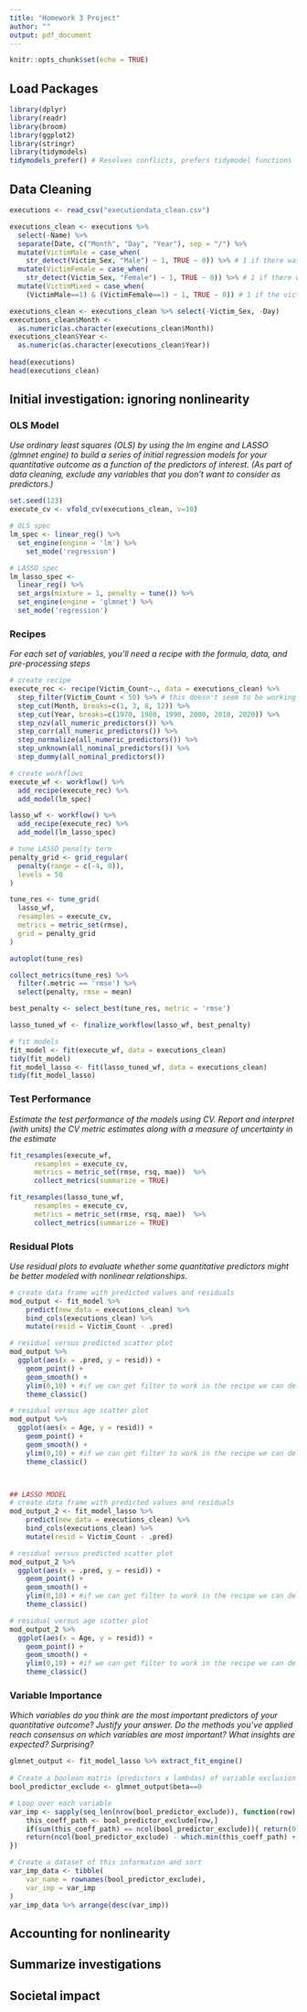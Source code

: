 ```yaml
---
title: "Homework 3 Project"
author: ""
output: pdf_document
---
```


```r
knitr::opts_chunk$set(echo = TRUE)
```

## Load Packages
```r
library(dplyr)
library(readr)
library(broom)
library(ggplot2)
library(stringr)
library(tidymodels) 
tidymodels_prefer() # Resolves conflicts, prefers tidymodel functions
```

## Data Cleaning
```r
executions <- read_csv("executiondata_clean.csv")

executions_clean <- executions %>%
  select(-Name) %>%
  separate(Date, c("Month", "Day", "Year"), sep = "/") %>%
  mutate(VictimMale = case_when(
    str_detect(Victim_Sex, "Male") ~ 1, TRUE ~ 0)) %>% # 1 if there was male victim(s)
  mutate(VictimFemale = case_when(
    str_detect(Victim_Sex, "Female") ~ 1, TRUE ~ 0)) %>% # 1 if there was female victim(s)
  mutate(VictimMixed = case_when(
    (VictimMale==1) & (VictimFemale==1) ~ 1, TRUE ~ 0)) # 1 if the victim(s) were male and female

executions_clean <- executions_clean %>% select(-Victim_Sex, -Day)
executions_clean$Month <-
  as.numeric(as.character(executions_clean$Month))
executions_clean$Year <-
  as.numeric(as.character(executions_clean$Year))
  
head(executions)
head(executions_clean) 
```

## Initial investigation: ignoring nonlinearity

### OLS Model
*Use ordinary least squares (OLS) by using the lm engine and LASSO (glmnet engine) to build a series of initial regression models for your quantitative outcome as a function of the predictors of interest. (As part of data cleaning, exclude any variables that you don’t want to consider as predictors.)*
```r
set.seed(123)
execute_cv <- vfold_cv(executions_clean, v=10)
```

```r
# OLS spec
lm_spec <- linear_reg() %>%
  set_engine(engine = 'lm') %>%
    set_mode('regression')

# LASSO spec
lm_lasso_spec <- 
  linear_reg() %>%
  set_args(mixture = 1, penalty = tune()) %>%
  set_engine(engine = 'glmnet') %>%
  set_mode('regression')
```

### Recipes
*For each set of variables, you’ll need a recipe with the formula, data, and pre-processing steps*

```r
# create recipe
execute_rec <- recipe(Victim_Count~., data = executions_clean) %>%
  step_filter(Victim_Count < 50) %>% # this doesn't seem to be working... not sure why
  step_cut(Month, breaks=c(1, 3, 8, 12)) %>%
  step_cut(Year, breaks=c(1970, 1980, 1990, 2000, 2010, 2020)) %>%
  step_nzv(all_numeric_predictors()) %>%
  step_corr(all_numeric_predictors()) %>%
  step_normalize(all_numeric_predictors()) %>%
  step_unknown(all_nominal_predictors()) %>%
  step_dummy(all_nominal_predictors())

# create workflows
execute_wf <- workflow() %>%
  add_recipe(execute_rec) %>%
  add_model(lm_spec)

lasso_wf <- workflow() %>%
  add_recipe(execute_rec) %>%
  add_model(lm_lasso_spec)
```

```r
# tune LASSO penalty term
penalty_grid <- grid_regular(
  penalty(range = c(-4, 0)),
  levels = 50
)

tune_res <- tune_grid(
  lasso_wf, 
  resamples = execute_cv,
  metrics = metric_set(rmse),
  grid = penalty_grid
)

autoplot(tune_res)

collect_metrics(tune_res) %>%
  filter(.metric == 'rmse') %>%
  select(penalty, rmse = mean)

best_penalty <- select_best(tune_res, metric = 'rmse')

lasso_tuned_wf <- finalize_workflow(lasso_wf, best_penalty)
```

```r
# fit models
fit_model <- fit(execute_wf, data = executions_clean)
tidy(fit_model)
fit_model_lasso <- fit(lasso_tuned_wf, data = executions_clean)
tidy(fit_model_lasso)
```


### Test Performance
*Estimate the test performance of the models using CV. Report and interpret (with units) the CV metric estimates along with a measure of uncertainty in the estimate*
```r
fit_resamples(execute_wf, 
      resamples = execute_cv, 
      metrics = metric_set(rmse, rsq, mae))  %>%
      collect_metrics(summarize = TRUE)

fit_resamples(lasso_tune_wf, 
      resamples = execute_cv, 
      metrics = metric_set(rmse, rsq, mae))  %>%
      collect_metrics(summarize = TRUE)
```

### Residual Plots
*Use residual plots to evaluate whether some quantitative predictors might be better modeled with nonlinear relationships.*

```r
# create data frame with predicted values and residuals
mod_output <- fit_model %>%
    predict(new_data = executions_clean) %>%
    bind_cols(executions_clean) %>%
    mutate(resid = Victim_Count - .pred)

# residual versus predicted scatter plot
mod_output %>%
  ggplot(aes(x = .pred, y = resid)) +
    geom_point() + 
    geom_smooth() +
    ylim(0,10) + #if we can get filter to work in the recipe we can delete this
    theme_classic()

# residual versus age scatter plot
mod_output %>%
  ggplot(aes(x = Age, y = resid)) +
    geom_point() + 
    geom_smooth() +
    ylim(0,10) + #if we can get filter to work in the recipe we can delete this
    theme_classic()



## LASSO MODEL 
# create data frame with predicted values and residuals
mod_output_2 <- fit_model_lasso %>%
    predict(new_data = executions_clean) %>%
    bind_cols(executions_clean) %>%
    mutate(resid = Victim_Count - .pred)

# residual versus predicted scatter plot
mod_output_2 %>%
  ggplot(aes(x = .pred, y = resid)) +
    geom_point() + 
    geom_smooth() +
    ylim(0,10) + #if we can get filter to work in the recipe we can delete this
    theme_classic()

# residual versus age scatter plot
mod_output_2 %>%
  ggplot(aes(x = Age, y = resid)) +
    geom_point() + 
    geom_smooth() +
    ylim(0,10) + #if we can get filter to work in the recipe we can delete this
    theme_classic()
```

### Variable Importance
*Which variables do you think are the most important predictors of your quantitative outcome? Justify your answer. Do the methods you’ve applied reach consensus on which variables are most important? What insights are expected? Surprising?*

```r
glmnet_output <- fit_model_lasso %>% extract_fit_engine()
    
# Create a boolean matrix (predictors x lambdas) of variable exclusion
bool_predictor_exclude <- glmnet_output$beta==0

# Loop over each variable
var_imp <- sapply(seq_len(nrow(bool_predictor_exclude)), function(row) {
    this_coeff_path <- bool_predictor_exclude[row,]
    if(sum(this_coeff_path) == ncol(bool_predictor_exclude)){ return(0)}else{
    return(ncol(bool_predictor_exclude) - which.min(this_coeff_path) + 1)}
})

# Create a dataset of this information and sort
var_imp_data <- tibble(
    var_name = rownames(bool_predictor_exclude),
    var_imp = var_imp
)
var_imp_data %>% arrange(desc(var_imp))
```


## Accounting for nonlinearity

## Summarize investigations

## Societal impact
